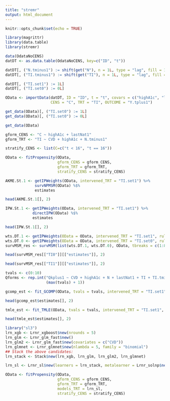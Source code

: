 ```yaml
---
title: "stremr"
output: html_document
---
```


```r
knitr::opts_chunk$set(echo = TRUE)
```

```r
library(magrittr)
library(data.table)
library(stremr)
```
```r
data(OdataNoCENS)
datDT <- as.data.table(OdataNoCENS, key=c("ID", "t"))
```

```r
datDT[, ("N.tminus1") := shift(get("N"), n = 1L, type = "lag", fill = 1L), by = ID]
datDT[, ("TI.tminus1") := shift(get("TI"), n = 1L, type = "lag", fill = 1L), by = ID]
```

```r
datDT[, ("TI.set1") := 1L]
datDT[, ("TI.set0") := 0L]
```

```r
OData <- importData(datDT, ID = "ID", t = "t", covars = c("highA1c", "lastNat1", "N.tminus1"),
                    CENS = "C", TRT = "TI", OUTCOME = "Y.tplus1")
```

```r
get_data(OData)[, ("TI.set0") := 1L]
get_data(OData)[, ("TI.set0") := 0L]
```

```r
get_data(OData)
```

```r
gform_CENS <- "C ~ highA1c + lastNat1"
gform_TRT <- "TI ~ CVD + highA1c + N.tminus1"
```

```r
stratify_CENS <- list(C=c("t < 16", "t == 16"))
```

```r
OData <- fitPropensity(OData,
                       gform_CENS = gform_CENS,
                       gform_TRT = gform_TRT,
                       stratify_CENS = stratify_CENS)
```

```r
AKME.St.1 <- getIPWeights(OData, intervened_TRT = "TI.set1") %>%
             survNPMSM(OData) %$%
             estimates
```

```r
head(AKME.St.1[], 2)
```

```r
IPW.St.1 <- getIPWeights(OData, intervened_TRT = "TI.set1") %>%
            directIPW(OData) %$%
            estimates
```

```r
head(IPW.St.1[], 2)
```

```r
wts.DT.1 <- getIPWeights(OData = OData, intervened_TRT = "TI.set1", rule_name = "TI1")
wts.DT.0 <- getIPWeights(OData = OData, intervened_TRT = "TI.set0", rule_name = "TI0")
survMSM_res <- survMSM(list(wts.DT.1, wts.DT.0), OData, tbreaks = c(1:8,12,16) - 1, )
```

```r
head(survMSM_res[["TI0"]][["estimates"]], 2)
```

```r
head(survMSM_res[["TI1"]][["estimates"]], 2)
```

```r
tvals <- c(0:10)
Qforms <- rep.int("Qkplus1 ~ CVD + highA1c + N + lastNat1 + TI + TI.tminus1",
                  (max(tvals) + 1))
```

```r
gcomp_est <- fit_GCOMP(OData, tvals = tvals, intervened_TRT = "TI.set1", Qforms = Qforms)
```

```r
head(gcomp_est$estimates[], 2)
```

```r
tmle_est <- fit_TMLE(OData, tvals = tvals, intervened_TRT = "TI.set1", Qforms = Qforms)
```

```r
head(tmle_est$estimates[], 2)
```

```r
library("sl3")
lrn_xgb <- Lrnr_xgboost$new(nrounds = 5)
lrn_glm <- Lrnr_glm_fast$new()
lrn_glm2 <- Lrnr_glm_fast$new(covariates = c("CVD"))
lrn_glmnet <- Lrnr_glmnet$new(nlambda = 5, family = "binomial")
## Stack the above candidates:
lrn_stack <- Stack$new(lrn_xgb, lrn_glm, lrn_glm2, lrn_glmnet)
```

```r
lrn_sl <- Lrnr_sl$new(learners = lrn_stack, metalearner = Lrnr_solnp$new())
```

```r
OData <- fitPropensity(OData,
                       gform_CENS = gform_CENS,
                       gform_TRT = gform_TRT,
                       models_TRT = lrn_sl,
                       stratify_CENS = stratify_CENS)
```

